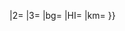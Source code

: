 <includeonly>{{BSrow-sc
|1={{BS-overlap|{{{PX|x{{BSpx}}}}}|{{{1|}}}|{{{O1|}}}|{{{O12|}}}|{{{O13|}}}|{{{O14|}}}|{{{O15|}}}|link={{{L1|}}}}}
|2={{{2|}}}
|3={{{3|}}}
|bg={{{bg|}}}
|HI={{{HI|}}}
|km={{{km|}}}
}}</includeonly><noinclude>
{{doc}}
</noinclude>